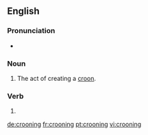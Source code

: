 ==English==

===Pronunciation===
* {{IPA|/ˈkɹuːnɪŋ/|lang=en}}

===Noun===
{{en-noun}}

# The act of creating a [[croon]].

===Verb===
{{head|en|present participle}}

# {{present participle of|croon|lang=en|nocat=1}}

[[de:crooning]]
[[fr:crooning]]
[[pt:crooning]]
[[vi:crooning]]